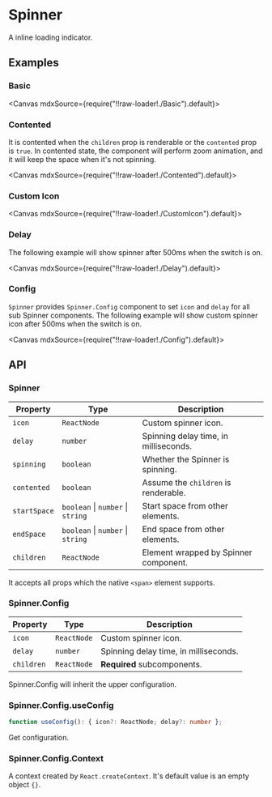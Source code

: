 
<Meta title="Feedbacks/Spinner" />

# Spinner

A inline loading indicator.

## Examples

### Basic

<Canvas mdxSource={require("!!raw-loader!./Basic").default}>
  <Story id="examples-spinner--basic" />
</Canvas>

### Contented

It is contented when the `children` prop is renderable or the `contented` prop is `true`. In contented state, the component will perform zoom animation, and it will keep the space when it's not spinning.

<Canvas mdxSource={require("!!raw-loader!./Contented").default}>
  <Story id="examples-spinner--contented" />
</Canvas>

### Custom Icon

<Canvas mdxSource={require("!!raw-loader!./CustomIcon").default}>
  <Story id="examples-spinner--custom-icon" />
</Canvas>

### Delay

The following example will show spinner after 500ms when the switch is on.

<Canvas mdxSource={require("!!raw-loader!./Delay").default}>
  <Story id="examples-spinner--delay" />
</Canvas>

### Config

`Spinner` provides `Spinner.Config` component to set `icon` and `delay` for all sub Spinner components. The following example will show custom spinner icon after 500ms when the switch is on.

<Canvas mdxSource={require("!!raw-loader!./Config").default}>
  <Story id="examples-spinner--config" />
</Canvas>

## API

### Spinner

| Property     | Type                              | Description                           |
| ------------ | --------------------------------- | ------------------------------------- |
| `icon`       | `ReactNode`                       | Custom spinner icon.                  |
| `delay`      | `number`                          | Spinning delay time, in milliseconds. |
| `spinning`   | `boolean`                         | Whether the Spinner is spinning.      |
| `contented`  | `boolean`                         | Assume the `children` is renderable.  |
| `startSpace` | `boolean` \| `number` \| `string` | Start space from other elements.      |
| `endSpace`   | `boolean` \| `number` \| `string` | End space from other elements.        |
| `children`   | `ReactNode`                       | Element wrapped by Spinner component. |

It accepts all props which the native `<span>` element supports.

### Spinner.Config

| Property   | Type        | Description                           |
| ---------- | ----------- | ------------------------------------- |
| `icon`     | `ReactNode` | Custom spinner icon.                  |
| `delay`    | `number`    | Spinning delay time, in milliseconds. |
| `children` | `ReactNode` | **Required** subcomponents.           |

Spinner.Config will inherit the upper configuration.

### Spinner.Config.useConfig

```ts
function useConfig(): { icon?: ReactNode; delay?: number };
```

Get configuration.

### Spinner.Config.Context

A context created by `React.createContext`. It's default value is an empty object `{}`.
